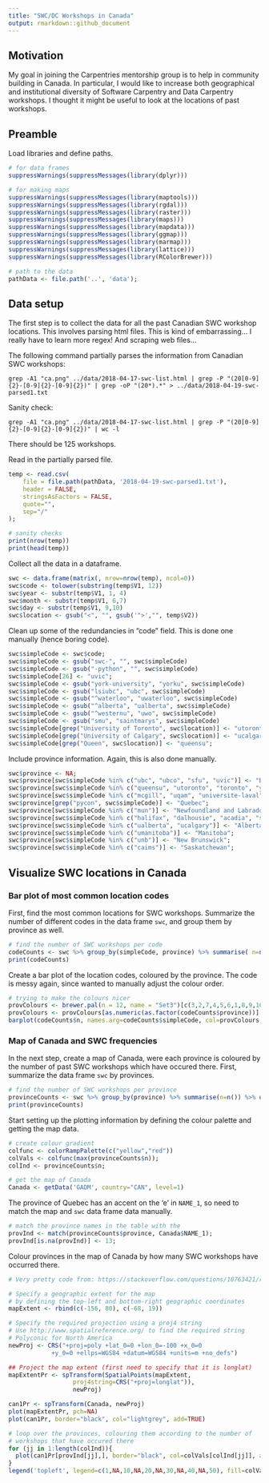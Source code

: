 ```yaml
---
title: "SWC/DC Workshops in Canada"
output: rmarkdown::github_document
---
```


## Motivation

My goal in joining the Carpentries mentorship group is to help in community building in Canada.  In particular, I would like to increase both geographical and institutional diversity of Software Carpentry and Data Carpentry workshops.  I thought it might be useful to look at the locations of past workshops.

## Preamble

Load libraries and define paths.
```r
# for data frames
suppressWarnings(suppressMessages(library(dplyr)))

# for making maps
suppressWarnings(suppressMessages(library(maptools)))
suppressWarnings(suppressMessages(library(rgdal)))
suppressWarnings(suppressMessages(library(raster)))
suppressWarnings(suppressMessages(library(maps)))
suppressWarnings(suppressMessages(library(mapdata)))
suppressWarnings(suppressMessages(library(ggmap)))
suppressWarnings(suppressMessages(library(marmap)))
suppressWarnings(suppressMessages(library(lattice)))
suppressWarnings(suppressMessages(library(RColorBrewer)))

# path to the data
pathData <- file.path('..', 'data');
```

## Data setup

The first step is to collect the data for all the past Canadian SWC workshop locations.  This involves parsing html files.  This is kind of embarrassing... I really have to learn more regex!  And scraping web files... 

The following command partially parses the information from Canadian SWC workshops:
```shell
grep -A1 "ca.png" ../data/2018-04-17-swc-list.html | grep -P "(20[0-9]{2}-[0-9]{2}-[0-9]{2})" | grep -oP "(20*).*" > ../data/2018-04-19-swc-parsed1.txt
```

Sanity check:
```shell
grep -A1 "ca.png" ../data/2018-04-17-swc-list.html | grep -P "(20[0-9]{2}-[0-9]{2}-[0-9]{2})" | wc -l
```
There should be 125 workshops.

Read in the partially parsed file.
```r
temp <- read.csv(
	file = file.path(pathData, '2018-04-19-swc-parsed1.txt'),
	header = FALSE,
	stringsAsFactors = FALSE,
	quote="",
	sep="/"
);

# sanity checks
print(nrow(temp))
print(head(temp))
```

Collect all the data in a dataframe.
```r
swc <- data.frame(matrix(, nrow=nrow(temp), ncol=0))
swc$code <- tolower(substring(temp$V1, 12))
swc$year <- substr(temp$V1, 1, 4)
swc$month <- substr(temp$V1, 6,7)
swc$day <- substr(temp$V1, 9,10)
swc$location <- gsub("<", "", gsub('">',"", temp$V2))
```

Clean up some of the redundancies in "code" field.  This is done one manually (hence boring code).
```r
swc$simpleCode <- swc$code;
swc$simpleCode <- gsub("swc-", "", swc$simpleCode)
swc$simpleCode <- gsub("-python", "", swc$simpleCode)
swc$simpleCode[26] <- "uvic";
swc$simpleCode <- gsub("york-university", "yorku", swc$simpleCode)
swc$simpleCode <- gsub("lsiubc", "ubc", swc$simpleCode)
swc$simpleCode <- gsub("^waterloo", "uwaterloo", swc$simpleCode)
swc$simpleCode <- gsub("^alberta", "ualberta", swc$simpleCode)
swc$simpleCode <- gsub("^westernu", "uwo", swc$simpleCode)
swc$simpleCode <- gsub("smu", "saintmarys", swc$simpleCode)
swc$simpleCode[grep("University of Toronto", swc$location)] <- "utoronto";
swc$simpleCode[grep("University of Calgary", swc$location)] <- "ucalgary";
swc$simpleCode[grep("Queen", swc$location)] <- "queensu";
```

Include province information. Again, this is also done manually.
```r
swc$province <- NA;
swc$province[swc$simpleCode %in% c("ubc", "ubco", "sfu", "uvic")] <- "British Columbia";
swc$province[swc$simpleCode %in% c("queensu", "utoronto", "toronto", "yorku", "mcmaster", "uwaterloo", "uoit", "brocku", "camh", "conestoga", "uguelph", "uwo", "sickkids", "wise-toronto", "oicr-toronto", "mozilla")] <- "Ontario";
swc$province[swc$simpleCode %in% c("mcgill", "uqam", "universite-laval", "umontreal", "montreal", "fmv")] <- "Quebec";
swc$province[grep("pycon", swc$simpleCode)] <- "Quebec";
swc$province[swc$simpleCode %in% c("mun")] <- "Newfoundland and Labrador";
swc$province[swc$simpleCode %in% c("halifax", "dalhousie", "acadia", "saintmarys")] <- "Nova Scotia";
swc$province[swc$simpleCode %in% c("ualberta", "ucalgary")] <- "Alberta";
swc$province[swc$simpleCode %in% c("umanitoba")] <- "Manitoba";
swc$province[swc$simpleCode %in% c("unb")] <- "New Brunswick";
swc$province[swc$simpleCode %in% c("caims")] <- "Saskatchewan";
```

## Visualize SWC locations in Canada

### Bar plot of most common location codes

First, find the most common locations for SWC workshops. Summarize the number of different codes in the data frame `swc`, and group them by province as well.
```r
# find the number of SWC workshops per code
codeCounts <- swc %>% group_by(simpleCode, province) %>% summarise( n=n()) %>% ungroup() %>% arrange(-n)
print(codeCounts)
```

Create a bar plot of the location codes, coloured by the province.  The code is messy again, since wanted to manually adjust the colour order.
```r
# trying to make the colours nicer
provColours <- brewer.pal(n = 12, name = "Set3")[c(3,2,7,4,5,6,1,8,9,10)]
provColours <- provColours[as.numeric(as.factor(codeCounts$province))]
barplot(codeCounts$n, names.arg=codeCounts$simpleCode, col=provColours, cex.names=1,las=2)
```

### Map of Canada and SWC frequencies

In the next step, create a map of Canada, were each province is coloured by the number of past SWC workshops which have occured there. First, summarize the data frame `swc` by provinces.  
```r
# find the number of SWC workshops per province
provinceCounts <- swc %>% group_by(province) %>% summarise(n=n()) %>% ungroup() %>% arrange(-n)
print(provinceCounts)
```

Start setting up the plotting information by defining the colour palette and getting the map data.
```r
# create colour gradient
colfunc <- colorRampPalette(c("yellow","red"))
colVals <- colfunc(max(provinceCounts$n));
colInd <- provinceCounts$n;

# get the map of Canada
Canada <- getData('GADM', country="CAN", level=1)
```

The province of Quebec has an accent on the 'e' in `NAME_1`, so need to match the map and `swc` data frame data manually. 
```r
# match the province names in the table with the
provInd <- match(provinceCounts$province, Canada$NAME_1);
provInd[is.na(provInd)] <- 13;
```

Colour provinces in the map of Canada by how many SWC workshops have occurred there. 
```r
# Very pretty code from: https://stackoverflow.com/questions/10763421/r-creating-a-map-of-selected-canadian-provinces-and-u-s-states?utm_medium=organic&utm_source=google_rich_qa&utm_campaign=google_rich_qa

# Specify a geographic extent for the map
# by defining the top-left and bottom-right geographic coordinates
mapExtent <- rbind(c(-156, 80), c(-68, 19))

# Specify the required projection using a proj4 string
# Use http://www.spatialreference.org/ to find the required string
# Polyconic for North America
newProj <- CRS("+proj=poly +lat_0=0 +lon_0=-100 +x_0=0 
            +y_0=0 +ellps=WGS84 +datum=WGS84 +units=m +no_defs")

## Project the map extent (first need to specify that it is longlat) 
mapExtentPr <- spTransform(SpatialPoints(mapExtent, 
                  proj4string=CRS("+proj=longlat")),
                  newProj)

can1Pr <- spTransform(Canada, newProj)
plot(mapExtentPr, pch=NA)
plot(can1Pr, border="black", col="lightgrey", add=TRUE)

# loop over the provinces, colouring them according to the number of 
# workshops that have occured there
for (jj in 1:length(colInd)){
  plot(can1Pr[provInd[jj],], border="black", col=colVals[colInd[jj]], add=TRUE)
}
legend('topleft', legend=c(1,NA,10,NA,20,NA,30,NA,40,NA,50), fill=colVals[c(1,seq(5, 50, 5))], bty="n", x.intersp = 2, y.intersp = .5)
```
